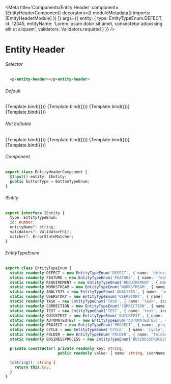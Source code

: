 
<Meta title='Components/Entity Header'
  component={EntityHeaderComponent}
  decorators={[
    moduleMetadata({
      imports: [EntityHeaderModule]
    })
  ]}
  args={{
    entity: {
      type: EntityTypeEnum.DEFECT,
      id: 12345,
      entityName: 'Lorem ipsum dolor sit amet, consectetur adipiscing elit ut aliquam',
      validators: Validators.required
    }
  }}
/>


# Entity Header

###### Selector

```html
  <p-entity-header></p-entity-header>
```

###### Default
<Canvas>
  <Story name="Defect"
    args={{
    }}>
    {Template.bind({})}
  </Story>
  <Story name="Feature"
    args={{
      entity: {
        type: EntityTypeEnum.FEATURE,
        id: 12345,
        entityName: 'Lorem ipsum dolor sit amet, consectetur adipiscing elit ut aliquam',
        validators: Validators.required
      }
    }}>
    {Template.bind({})}
  </Story>
  <Story name="Userstory"
    args={{
      entity: {
        type: EntityTypeEnum.USERSTORY,
        id: 12345,
        entityName: 'Lorem ipsum dolor sit amet, consectetur adipiscing elit ut aliquam',
        validators: Validators.required
      }
    }}>
    {Template.bind({})}
  </Story>
  <Story name="Task"
    args={{
      entity: {
        type: EntityTypeEnum.TASK,
        id: 12345,
        entityName: 'Lorem ipsum dolor sit amet, consectetur adipiscing elit ut aliquam',
        validators: Validators.required
      }
    }}>
    {Template.bind({})}
  </Story>
</Canvas>

###### Not Editable
<Canvas>
  <Story name="Project"
    args={{
      entity: {
        type: EntityTypeEnum.PROJECT,
        id: 12345,
        entityName: 'Lorem ipsum dolor sit amet, consectetur adipiscing elit ut aliquam',
        validators: Validators.required
      }
    }}>
    {Template.bind({})}
  </Story>
  <Story name="Cycle"
    args={{
      entity: {
        type: EntityTypeEnum.CYCLE,
        id: 12345,
        entityName: 'Lorem ipsum dolor sit amet, consectetur adipiscing elit ut aliquam',
        validators: Validators.required
      }
    }}>
    {Template.bind({})}
  </Story>
  <Story name="Folder"
    args={{
      entity: {
        type: EntityTypeEnum.FOLDER,
        id: 12345,
        entityName: 'Lorem ipsum dolor sit amet, consectetur adipiscing elit ut aliquam',
        validators: Validators.required
      }
    }}>
    {Template.bind({})}
  </Story>
  <Story name="Business Process"
    args={{
      entity: {
        type: EntityTypeEnum.BUSINESSPROCESS,
        id: 12345,
        entityName: 'Lorem ipsum dolor sit amet, consectetur adipiscing elit ut aliquam',
        validators: Validators.required
      }
    }}>
    {Template.bind({})}
  </Story>
</Canvas>


###### Component
```ts
export class EntityHeaderComponent {
  @Input() entity: IEntity;
  public buttonType = ButtonTypeEnum;
}
```
###### IEntity
```ts
export interface IEntity {
  type: EntityTypeEnum;
  id: number;
  entityName?: string;
  validators?: ValidatorFn[];
  matcher?: ErrorStateMatcher;
}
```
###### EntityTypeEnum
```ts
export class EntityTypeEnum {
  static readonly DEFECT = new EntityTypeEnum('DEFECT', { name: 'defect', iconName: 'chrome', editable: true } );
  static readonly FEATURE = new EntityTypeEnum('FEATURE', { name: 'feature', iconName: 'compass', editable: true } );
  static readonly REQUIREMENT = new EntityTypeEnum('REQUIREMENT', { name: 'requirement', iconName: 'clipboard', editable: true } );
  static readonly WORKSTREAM = new EntityTypeEnum('WORKSTREAM', { name: 'workstream', iconName: 'clock', editable: true } );
  static readonly ANALYSIS = new EntityTypeEnum('ANALYSIS', { name: 'analysis', iconName: 'cloud-drizzle', editable: true } );
  static readonly USERSTORY = new EntityTypeEnum('USERSTORY', { name: 'user story', iconName: 'cloud-off', editable: true } );
  static readonly TASK = new EntityTypeEnum('TASK', { name: 'task', iconName: 'cloud-lightning', editable: true } );
  static readonly CORRECTION = new EntityTypeEnum('CORRECTION', { name: 'correction', iconName: 'cloud-rain', editable: true } );
  static readonly TEST = new EntityTypeEnum('TEST', { name: 'test', iconName: 'cloud-snow', editable: true } );
  static readonly QUICKTEST = new EntityTypeEnum('QUICKTEST', { name: 'quick test', iconName: 'coffee', editable: true } );
  static readonly AUTOMATEDTEST = new EntityTypeEnum('AUTOMATEDTEST', { name: 'automated test', iconName: 'command', editable: true } );
  static readonly PROJECT = new EntityTypeEnum('PROJECT', { name: 'project', iconName: 'copy', editable: false } );
  static readonly CYCLE = new EntityTypeEnum('CYCLE', { name: 'cycle', iconName: 'cpu', editable: false } );
  static readonly FOLDER = new EntityTypeEnum('FOLDER', { name: 'folder', iconName: 'credit-card', editable: false } );
  static readonly BUSINESSPROCESS = new EntityTypeEnum('BUSINESSPROCESS', { name: 'business process', iconName: 'crosshair', editable: false } );

  private constructor( private readonly key: string,
                       public readonly value: { name: string, iconName: string, editable: boolean } ) {}

  toString(): string {
    return this.key;
  }
}
```


